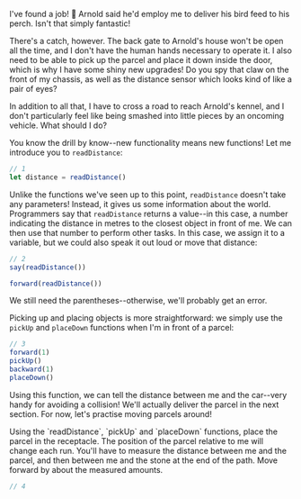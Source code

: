 


I've found a job! 🎉 Arnold said he'd employ me to deliver his bird feed to his perch. Isn't that simply fantastic!

There's a catch, however. The back gate to Arnold's house won't be open all the time, and I don't have the human hands necessary to operate it. I also need to be able to pick up the parcel and place it down inside the door, which is why I have some shiny new upgrades! Do you spy that claw on the front of my chassis, as well as the distance sensor which looks kind of like a pair of eyes?

In addition to all that, I have to cross a road to reach Arnold's kennel, and I don't particularly feel like being smashed into little pieces by an oncoming vehicle. What should I do?

You know the drill by know--new functionality means new <DocLink symbol="function">functions</DocLink>! Let me introduce you to <DocLink symbol="readDistance">`readDistance`</DocLink>:

```javascript
// 1
let distance = readDistance()
```

Unlike the functions we've seen up to this point, <DocLink symbol="readDistance">`readDistance`</DocLink> doesn't take any parameters! Instead, it gives us some information about the world. Programmers say that <DocLink symbol="readDistance">`readDistance`</DocLink> <DocLink symbol="return">returns</DocLink> a value--in this case, a number indicating the distance in metres to the closest object in front of me. We can then use that number to perform other tasks. In this case, we <DocLink symbol="assignment">assign</DocLink> it to a <DocLink symbol="variable">variable</DocLink>, but we could also speak it out loud or move that distance:

```javascript
// 2
say(readDistance())

forward(readDistance())
```

We still need the <DocLink symbol="parenthesis">parentheses</DocLink>--otherwise, we'll probably get an error.

Picking up and placing objects is more straightforward: we simply use the <DocLink symbol="pickUp">`pickUp`</DocLink> and <DocLink symbol="placeDown">`placeDown`</DocLink> functions when I'm in front of a parcel:

```javascript
// 3
forward(1)
pickUp()
backward(1)
placeDown()
```

Using this <DocLink symbol="function">function</DocLink>, we can tell the distance between me and the car--very handy for avoiding a collision! We'll actually deliver the parcel in <Ref chapter={3} section={1}>the next section</Ref>. For now, let's practise moving parcels around!

<YourTurn>

<Goal index={1}>
Using the <DocLink symbol="readDistance">`readDistance`</DocLink>, <DocLink symbol="pickUp">`pickUp`</DocLink> and <DocLink symbol="placeDown">`placeDown`</DocLink> functions, place the parcel in the receptacle. The position of the parcel relative to me will change each run.
</Goal>

<Hint index={1}>
You'll have to measure the distance between me and the parcel, and then between me and the stone at the end of the path.
</Hint>

<Hint index={2}>
Move forward by about the measured amounts.
</Hint>

```javascript
// 4
```

</YourTurn>
